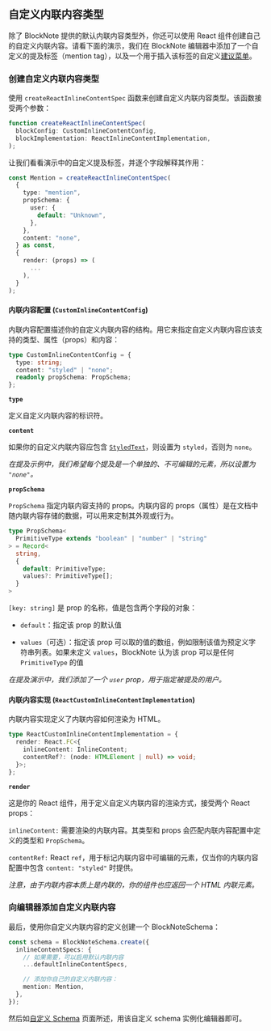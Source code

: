 
## 自定义内联内容类型

除了 BlockNote 提供的默认内联内容类型外，你还可以使用 React 组件创建自己的自定义内联内容。请看下面的演示，我们在 BlockNote 编辑器中添加了一个自定义的提及标签（mention tag），以及一个用于插入该标签的自定义[建议菜单](/docs/ui-components/suggestion-menus#creating-suggestion-menus)。

<Example name="custom-schema/suggestion-menus-mentions" />

### 创建自定义内联内容类型

使用 `createReactInlineContentSpec` 函数来创建自定义内联内容类型。该函数接受两个参数：

```typescript
function createReactInlineContentSpec(
  blockConfig: CustomInlineContentConfig,
  blockImplementation: ReactInlineContentImplementation,
);
```

让我们看看演示中的自定义提及标签，并逐个字段解释其作用：

```typescript
const Mention = createReactInlineContentSpec(
  {
    type: "mention",
    propSchema: {
      user: {
        default: "Unknown",
      },
    },
    content: "none",
  } as const,
  {
    render: (props) => (
      ...
    ),
  }
);
```

#### 内联内容配置 (`CustomInlineContentConfig`)

内联内容配置描述你的自定义内联内容的结构。用它来指定自定义内联内容应该支持的类型、属性（props）和内容：

```typescript
type CustomInlineContentConfig = {
  type: string;
  content: "styled" | "none";
  readonly propSchema: PropSchema;
};
```

**`type`**

定义自定义内联内容的标识符。

**`content`**

如果你的自定义内联内容应包含 [`StyledText`](/docs/editor-basics/document-structure#inline-content-objects)，则设置为 `styled`，否则为 `none`。

_在提及示例中，我们希望每个提及是一个单独的、不可编辑的元素，所以设置为 `"none"`。_

**`propSchema`**

`PropSchema` 指定内联内容支持的 props。内联内容的 props（属性）是在文档中随内联内容存储的数据，可以用来定制其外观或行为。

```typescript
type PropSchema<
  PrimitiveType extends "boolean" | "number" | "string"
> = Record<
  string,
  {
    default: PrimitiveType;
    values?: PrimitiveType[];
  }
>
```

`[key: string]` 是 prop 的名称，值是包含两个字段的对象：

- `default`：指定该 prop 的默认值

- `values`（可选）：指定该 prop 可以取的值的数组，例如限制该值为预定义字符串列表。如果未定义 `values`，BlockNote 认为该 prop 可以是任何 `PrimitiveType` 的值

_在提及演示中，我们添加了一个 `user` prop，用于指定被提及的用户。_

#### 内联内容实现 (`ReactCustomInlineContentImplementation`)

内联内容实现定义了内联内容如何渲染为 HTML。

```typescript
type ReactCustomInlineContentImplementation = {
  render: React.FC<{
    inlineContent: InlineContent;
    contentRef?: (node: HTMLElement | null) => void;
  }>;
};
```

**`render`**

这是你的 React 组件，用于定义自定义内联内容的渲染方式，接受两个 React props：

`inlineContent:` 需要渲染的内联内容。其类型和 props 会匹配内联内容配置中定义的类型和 `PropSchema`。

`contentRef:` React `ref`，用于标记内联内容中可编辑的元素，仅当你的内联内容配置中包含 `content: "styled"` 时提供。

_注意，由于内联内容本质上是内联的，你的组件也应返回一个 HTML 内联元素。_

### 向编辑器添加自定义内联内容

最后，使用你自定义内联内容的定义创建一个 BlockNoteSchema：

```typescript
const schema = BlockNoteSchema.create({
  inlineContentSpecs: {
    // 如果需要，可以启用默认内联内容
    ...defaultInlineContentSpecs,

    // 添加你自己的自定义内联内容：
    mention: Mention,
  },
});
```

然后如[自定义 Schema](/docs/custom-schemas) 页面所述，用该自定义 schema 实例化编辑器即可。